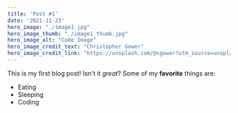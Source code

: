 ```yaml
---
title: 'Post #1'
date: '2021-11-23'
hero_image: "./image1.jpg"
hero_image_thumb: "./image1_thumb.jpg"
hero_image_alt: "Code Image"
hero_image_credit_text: "Christopher Gower"
hero_image_credit_link: "https://unsplash.com/@cgower?utm_source=unsplash&utm_medium=referral&utm_content=creditCopyText"
---
```

This is my first blog post! Isn't it *great*?
Some of my **favorite** things are:
* Eating
* Sleeping
* Coding
  